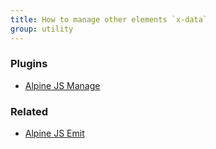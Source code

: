 ```yaml
---
title: How to manage other elements `x-data`
group: utility
---
```


### Plugins

- [Alpine JS Manage](https://github.com/markmead/alpinejs-manage)

### Related

- [Alpine JS Emit](/components/emit)
